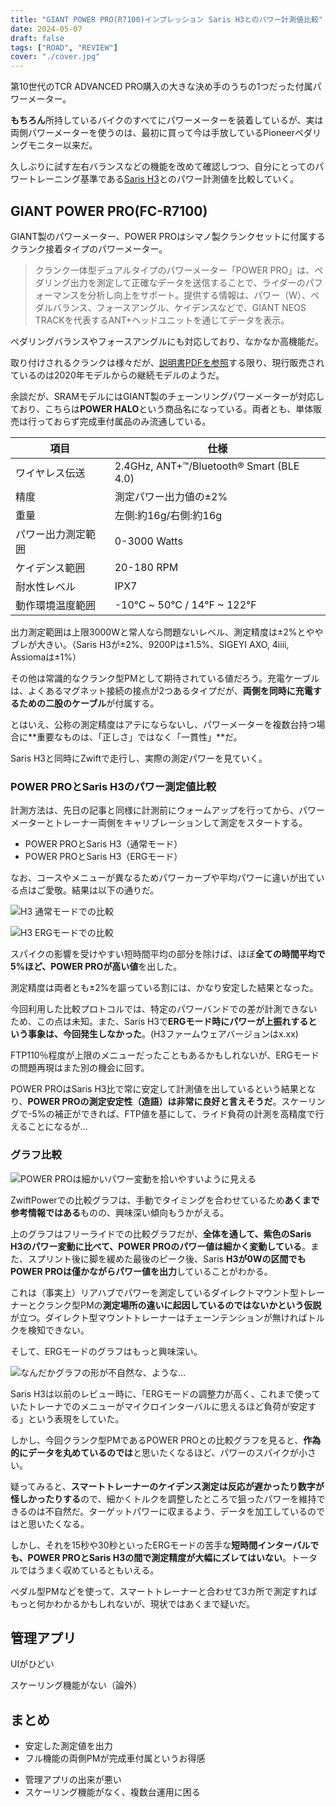 ```yaml
---
title: "GIANT POWER PRO(R7100)インプレッション Saris H3とのパワー計測値比較"
date: 2024-05-07
draft: false
tags: ["ROAD", "REVIEW"]
cover: "./cover.jpg"
---
```


第10世代のTCR ADVANCED PRO購入の大きな決め手のうちの1つだった付属パワーメーター。

**もちろん**所持しているバイクのすべてにパワーメーターを装着しているが、実は両側パワーメーターを使うのは、最初に買って今は手放しているPioneerペダリングモニター以来だ。

久しぶりに試す左右バランスなどの機能を改めて確認しつつ、自分にとってのパワートレーニング基準である[Saris H3](https://amzn.to/3UzivOn)とのパワー計測値を比較していく。

## GIANT POWER PRO(FC-R7100)

GIANT製のパワーメーター、POWER PROはシマノ製クランクセットに付属するクランク接着タイプのパワーメーター。

> クランク一体型デュアルタイプのパワーメーター「POWER PRO」は、ペダリング出力を測定して正確なデータを送信することで、ライダーのパフォーマンスを分析し向上をサポート。提供する情報は、パワー（W）、ペダルバランス、フォースアングル、ケイデンスなどで、GIANT NEOS TRACKを代表するANT+ヘッドユニットを通じてデータを表示。

ペダリングバランスやフォースアングルにも対応しており、なかなか高機能だ。

取り付けされるクランクは様々だが、[説明書PDFを参照](https://www.giant.co.jp/pdf_manual/MY20_Power_meter_user_manual_JP-v3.pdf)する限り、現行販売されているのは2020年モデルからの継続モデルのようだ。

余談だが、SRAMモデルにはGIANT製のチェーンリングパワーメーターが対応しており、こちらは**POWER HALO**という商品名になっている。両者とも、単体販売は行っておらず完成車付属品のみ流通している。

<LinkBox url="https://www.giant.co.jp/giant24/showcase/giant-original-spec/" />

| 項目               | 仕様                                       |
| ------------------ | ------------------------------------------ |
| ワイヤレス伝送     | 2.4GHz, ANT+™/Bluetooth® Smart (BLE 4.0) |
| 精度               | 測定パワー出力値の±2%                      |
| 重量               | 左側:約16g/右側:約16g                      |
| パワー出力測定範囲 | 0-3000 Watts                               |
| ケイデンス範囲     | 20-180 RPM                                 |
| 耐水性レベル       | IPX7                                       |
| 動作環境温度範囲   | -10℃ ~ 50℃ / 14°F ~ 122°F                  |

出力測定範囲は上限3000Wと常人なら問題ないレベル、測定精度は±2%とややブレが大きい。（Saris H3が±2%、9200Pは±1.5%、SIGEYI AXO, 4iiii, Assiomaは±1%）

その他は常識的なクランク型PMとして期待されている値だろう。充電ケーブルは、よくあるマグネット接続の接点が2つあるタイプだが、**両側を同時に充電するための二股のケーブル**が付属する。

とはいえ、公称の測定精度はアテにならないし、パワーメーターを複数台持つ場合に**重要なものは、「正しさ」ではなく「一貫性」**だ。

Saris H3と同時にZwiftで走行し、実際の測定パワーを見ていく。

### POWER PROとSaris H3のパワー測定値比較

計測方法は、先日の記事と同様に計測前にウォームアップを行ってから、パワーメーターとトレーナー両側をキャリブレーションして測定をスタートする。

- POWER PROとSaris H3（通常モード）
- POWER PROとSaris H3（ERGモード）

なお、コースやメニューが異なるためパワーカーブや平均パワーに違いが出ている点はご愛敬。結果は以下の通りだ。

![H3 通常モードでの比較](./h3-non-erg-comp.png)

![H3 ERGモードでの比較](./h3-erg-comp.png)

スパイクの影響を受けやすい短時間平均の部分を除けば、ほぼ**全ての時間平均で5%ほど、POWER PROが高い値**を出した。

測定精度は両者とも±2%を謳っている割には、かなり安定した結果となった。

今回利用した比較プロトコルでは、特定のパワーバンドでの差が計測できないため、この点は未知。また、Saris H3で**ERGモード時にパワーが上振れするという事象は、今回発生しなかった**。(H3ファームウェアバージョンはx.xx)

FTP110％程度が上限のメニューだったこともあるかもしれないが、ERGモードの問題再現はまた別の機会に回す。

POWER PROはSaris H3比で常に安定して計測値を出しているという結果となり、**POWER PROの測定安定性（造語）は非常に良好と言えそうだ**。スケーリングで-5%の補正ができれば、FTP値を基にして、ライド負荷の計測を高精度で行えることになるが…

### グラフ比較

![POWER PROは細かいパワー変動を拾いやすいように見える](./noerg-chart.png)

ZwiftPowerでの比較グラフは、手動でタイミングを合わせているため**あくまで参考情報ではある**ものの、興味深い傾向もうかがえる。

上のグラフはフリーライドでの比較グラフだが、**全体を通して、紫色のSaris H3のパワー変動に比べて、POWER PROのパワー値は細かく変動している**。また、スプリント後に脚を緩めた最後のピーク後、Saris **H3が0Wの区間でもPOWER PROは僅かながらパワー値を出力**していることがわかる。

これは（事実上）リアハブでパワーを測定しているダイレクトマウント型トレーナーとクランク型PMの**測定場所の違いに起因しているのではないかという仮説**が立つ。ダイレクト型マウントトレーナーはチェーンテンションが無ければトルクを検知できない。

そして、ERGモードのグラフはもっと興味深い。

![なんだかグラフの形が不自然な、ような…](./erg-chart.png)

Saris H3は以前のレビュー時に、「ERGモードの調整力が高く、これまで使っていたトレーナでのメニューがマイクロインターバルに思えるほど負荷が安定する」という表現をしていた。

<LinkBox url="https://blog.gensobunya.net/post/2022/01/saris_h3/" />

しかし、今回クランク型PMであるPOWER PROとの比較グラフを見ると、**作為的にデータを丸めているのでは**と思いたくなるほど、パワーのスパイクが小さい。

疑ってみると、**スマートトレーナーのケイデンス測定は反応が遅かったり数字が怪しかったりする**ので、細かくトルクを調整したところで狙ったパワーを維持できるのは不自然だ。ターゲットパワーに収まるよう、データを加工しているのではと思いたくなる。

しかし、それを15秒や30秒といったERGモードの苦手な**短時間インターバルでも、POWER PROとSaris H3の間で測定精度が大幅にズレてはいない**。トータルではうまく収めているともいえる。

ペダル型PMなどを使って、スマートトレーナーと合わせて3カ所で測定すればもっと何かわかるかもしれないが、現状ではあくまで疑いだ。

## 管理アプリ

UIがひどい

スケーリング機能がない（論外）

## まとめ

<PositiveBox>

- 安定した測定値を出力
- フル機能の両側PMが完成車付属というお得感

</PositiveBox>

<NegativeBox>

- 管理アプリの出来が悪い
- スケーリング機能がなく、複数台運用に困る

</NegativeBox>
